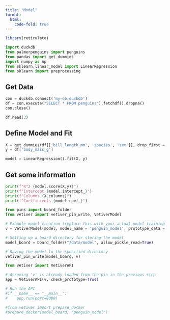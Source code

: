 ```yaml
---
title: "Model"
format:
  html:
    code-fold: true
---
```


```r
library(reticulate)
```

```python
import duckdb
from palmerpenguins import penguins
from pandas import get_dummies
import numpy as np
from sklearn.linear_model import LinearRegression
from sklearn import preprocessing
```

## Get Data

```python

con = duckdb.connect('my-db.duckdb')
df = con.execute("SELECT * FROM penguins").fetchdf().dropna()
con.close()

df.head(3)
```

## Define Model and Fit

```python
X = get_dummies(df[['bill_length_mm', 'species', 'sex']], drop_first = True)
y = df['body_mass_g']

model = LinearRegression().fit(X, y)
```

## Get some information

```python
print(f"R^2 {model.score(X,y)}")
print(f"Intercept {model.intercept_}")
print(f"Columns {X.columns}")
print(f"Coefficients {model.coef_}")
```

```python
from pins import board_folder
from vetiver import vetiver_pin_write, VetiverModel

# Example model creation (replace this with your actual model training code)
v = VetiverModel(model, model_name = 'penguin_model', prototype_data = X)

# Setting up a board directory for storing the model
model_board = board_folder("/data/model", allow_pickle_read=True)

# Saving the model to the specified directory
vetiver_pin_write(model_board, v)
```

```python
from vetiver import VetiverAPI

# Assuming 'v' is already loaded from the pin in the previous step
app = VetiverAPI(v, check_prototype=True)

# Run the API
#if __name__ == "__main__":
#    app.run(port=8080)
```

```python
#from vetiver import prepare_docker
#prepare_docker(model_board, "penguin_model")
```
